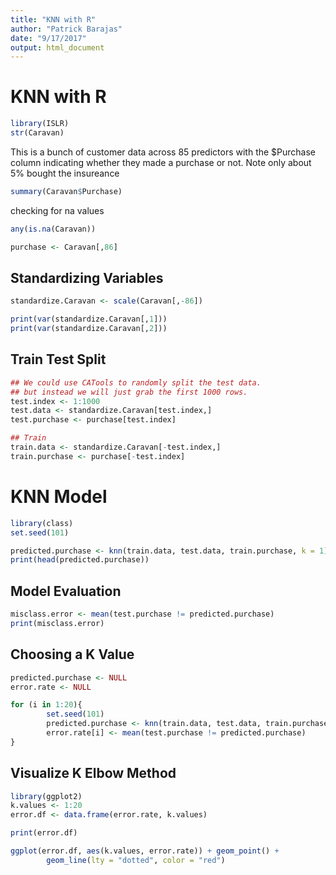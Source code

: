 ```yaml
---
title: "KNN with R"
author: "Patrick Barajas"
date: "9/17/2017"
output: html_document
---
```


# KNN with R
```R
library(ISLR)
str(Caravan)
```
This is a bunch of customer data across 85 predictors with the $Purchase column
indicating whether they made a purchase or not. Note only about 5% bought the insureance

```r
summary(Caravan$Purchase)
```
checking for na values
```r
any(is.na(Caravan))
```
```r
purchase <- Caravan[,86]
```
## Standardizing Variables
```r
standardize.Caravan <- scale(Caravan[,-86])
```

```r
print(var(standardize.Caravan[,1]))
print(var(standardize.Caravan[,2]))
```
## Train Test Split
```r
## We could use CATools to randomly split the test data.
## but instead we will just grab the first 1000 rows.
test.index <- 1:1000
test.data <- standardize.Caravan[test.index,]
test.purchase <- purchase[test.index]

## Train
train.data <- standardize.Caravan[-test.index,]
train.purchase <- purchase[-test.index]
```

# KNN Model
```r
library(class)
set.seed(101)
```

```r
predicted.purchase <- knn(train.data, test.data, train.purchase, k = 1)
print(head(predicted.purchase))
```
## Model Evaluation
```r
misclass.error <- mean(test.purchase != predicted.purchase)
print(misclass.error)
```
## Choosing a K Value
```r
predicted.purchase <- NULL
error.rate <- NULL
```

```r
for (i in 1:20){
        set.seed(101)
        predicted.purchase <- knn(train.data, test.data, train.purchase, k = i)
        error.rate[i] <- mean(test.purchase != predicted.purchase)
}
```

## Visualize K Elbow Method
```r
library(ggplot2)
k.values <- 1:20
error.df <- data.frame(error.rate, k.values)
```

```r
print(error.df)
```

```r
ggplot(error.df, aes(k.values, error.rate)) + geom_point() +
        geom_line(lty = "dotted", color = "red")
```

